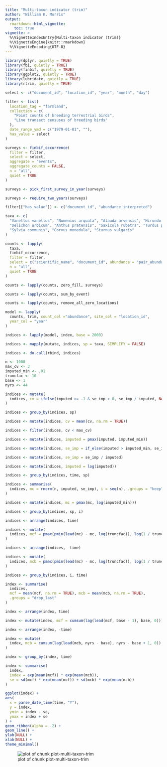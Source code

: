 ```yaml
---
title: "Multi-taxon indicator (trim)"
author: "William K. Morris"
output: 
  rmarkdown::html_vignette:
    toc: true
vignette: >
  %\VignetteIndexEntry{Multi-taxon indicator (trim)}
  %\VignetteEngine{knitr::rmarkdown}
  %\VignetteEncoding{UTF-8}
---
```





```r
library(dplyr, quietly = TRUE)
library(fbi, quietly = TRUE)
library(finbif, quietly = TRUE)
library(ggplot2, quietly = TRUE)
library(lubridate, quietly = TRUE)
library(rtrim, quietly = TRUE)
```


```r
select <- c("document_id", "location_id", "year", "month", "day")
```


```r
filter <- list(
  location_tag = "farmland",
  collection = c(
    "Point counts of breeding terrestrial birds",
    "Line transect censuses of breeding birds"
  ),
  date_range_ymd = c("1979-01-01", ""),
  has_value = select
)
```


```r
surveys <- finbif_occurrence(
  filter = filter,
  select = select,
  aggregate = "events",
  aggregate_counts = FALSE,
  n = "all",
  quiet = TRUE
)
```


```r
surveys <- pick_first_survey_in_year(surveys)

surveys <- require_two_years(surveys)
```


```r
filter[["has_value"]] <- c("document_id", "abundance_interpreted")
```


```r
taxa <- c(
  "Vanellus vanellus", "Numenius arquata", "Alauda arvensis", "Hirundo rustica",
  "Delichon urbicum", "Anthus pratensis", "Saxicola rubetra", "Turdus pilaris",
  "Sylvia communis", "Corvus monedula", "Sturnus vulgaris"
)
```


```r
counts <- lapply(
  taxa,
  finbif_occurrence,
  filter = filter,
  select = c("scientific_name", "document_id", abundance = "pair_abundance"),
  n = "all",
  quiet = TRUE
)
```


```r
counts <- lapply(counts, zero_fill, surveys)

counts <- lapply(counts, sum_by_event)

counts <- lapply(counts, remove_all_zero_locations)
```


```r
model <- lapply(
  counts, trim, count_col ="abundance", site_col = "location_id",
  year_col = "year"
)
```


```r
indices <- lapply(model, index, base = 2000)

indices <- mapply(mutate, indices, sp = taxa, SIMPLIFY = FALSE)

indices <- do.call(rbind, indices)
```


```r
n <- 1000
max_cv <- 3
imputed_min <- .01
truncfac <- 10
base <- 1
nyrs <- 44

indices <- mutate(
  indices, cv = ifelse(imputed >= .1 & se_imp > 0, se_imp / imputed, NA_real_)
)

indices <- group_by(indices, sp)

indices <- mutate(indices, cv = mean(cv, na.rm = TRUE))

indices <- filter(indices, cv < max_cv)

indices <- mutate(indices, imputed = pmax(imputed, imputed_min))

indices <- mutate(indices, se_imp = if_else(imputed > imputed_min, se_imp, 0))

indices <- mutate(indices, se_imp = se_imp / imputed)

indices <- mutate(indices, imputed = log(imputed))

indices <- group_by(indices, time, sp)

indices <- summarise(
  indices, mc = rnorm(n, imputed, se_imp), i = seq(n), .groups = "keep"
)

indices <- mutate(indices, mc = pmax(mc, log(imputed_min)))

indices <- group_by(indices, sp, i)

indices <- arrange(indices, time)

indices <- mutate(
  indices, mcf = pmax(pmin(lead(mc) - mc, log(truncfac)), log(1 / truncfac))
)

indices <- arrange(indices, -time)

indices <- mutate(
  indices, mcb = pmax(pmin(lead(mc) - mc, log(truncfac)), log(1 / truncfac))
)

indices <- group_by(indices, i, time)

index <- summarise(
  indices,
  mcf = mean(mcf, na.rm = TRUE), mcb = mean(mcb, na.rm = TRUE),
  .groups = "drop_last"
)

index <- arrange(index, time)

index <- mutate(index, mcf = cumsum(lag(lead(mcf, base - 1), base, 0)))

index <- arrange(index, -time)

index <- mutate(
  index, mcb = cumsum(lag(lead(mcb, nyrs - base), nyrs - base + 1, 0))
)

index <- group_by(index, time)

index <- summarise(
  index,
  index = exp(mean(mcf)) * exp(mean(mcb)),
  se = sd(mcf) * exp(mean(mcf)) + sd(mcb) * exp(mean(mcb))
)
```


```r
ggplot(index) +
aes(
  x = parse_date_time(time, "Y"),
  y = index,
  ymin = index - se,
  ymax = index + se
) +
geom_ribbon(alpha = .2) +
geom_line() +
ylab(NULL) +
xlab(NULL) +
theme_minimal()
```

![plot of chunk plot-multi-taxon-trim](figure/plot-multi-taxon-trim-1.png)
